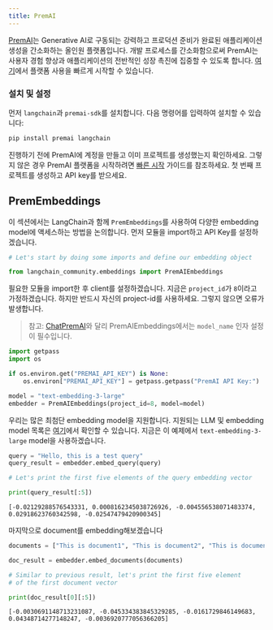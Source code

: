 ```yaml
---
title: PremAI
---
```


[PremAI](https://premai.io/)는 Generative AI로 구동되는 강력하고 프로덕션 준비가 완료된 애플리케이션 생성을 간소화하는 올인원 플랫폼입니다. 개발 프로세스를 간소화함으로써 PremAI는 사용자 경험 향상과 애플리케이션의 전반적인 성장 촉진에 집중할 수 있도록 합니다. [여기](https://docs.premai.io/quick-start)에서 플랫폼 사용을 빠르게 시작할 수 있습니다.

### 설치 및 설정

먼저 `langchain`과 `premai-sdk`를 설치합니다. 다음 명령어를 입력하여 설치할 수 있습니다:

```bash
pip install premai langchain
```

진행하기 전에 PremAI에 계정을 만들고 이미 프로젝트를 생성했는지 확인하세요. 그렇지 않은 경우 PremAI 플랫폼을 시작하려면 [빠른 시작](https://docs.premai.io/introduction) 가이드를 참조하세요. 첫 번째 프로젝트를 생성하고 API key를 받으세요.

## PremEmbeddings

이 섹션에서는 LangChain과 함께 `PremEmbeddings`를 사용하여 다양한 embedding model에 액세스하는 방법을 논의합니다. 먼저 모듈을 import하고 API Key를 설정하겠습니다.

```python
# Let's start by doing some imports and define our embedding object

from langchain_community.embeddings import PremAIEmbeddings
```

필요한 모듈을 import한 후 client를 설정하겠습니다. 지금은 `project_id`가 `8`이라고 가정하겠습니다. 하지만 반드시 자신의 project-id를 사용하세요. 그렇지 않으면 오류가 발생합니다.

> 참고: [ChatPremAI](https://python.langchain.com/v0.1/docs/integrations/chat/premai/)와 달리 PremAIEmbeddings에서는 `model_name` 인자 설정이 필수입니다.

```python
import getpass
import os

if os.environ.get("PREMAI_API_KEY") is None:
    os.environ["PREMAI_API_KEY"] = getpass.getpass("PremAI API Key:")
```

```python
model = "text-embedding-3-large"
embedder = PremAIEmbeddings(project_id=8, model=model)
```

우리는 많은 최첨단 embedding model을 지원합니다. 지원되는 LLM 및 embedding model 목록은 [여기](https://docs.premai.io/get-started/supported-models)에서 확인할 수 있습니다. 지금은 이 예제에서 `text-embedding-3-large` model을 사용하겠습니다.

```python
query = "Hello, this is a test query"
query_result = embedder.embed_query(query)

# Let's print the first five elements of the query embedding vector

print(query_result[:5])
```

```output
[-0.02129288576543331, 0.0008162345038726926, -0.004556538071483374, 0.02918623760342598, -0.02547479420900345]
```

마지막으로 document를 embedding해보겠습니다

```python
documents = ["This is document1", "This is document2", "This is document3"]

doc_result = embedder.embed_documents(documents)

# Similar to previous result, let's print the first five element
# of the first document vector

print(doc_result[0][:5])
```

```output
[-0.0030691148713231087, -0.045334383845329285, -0.0161729846149683, 0.04348714277148247, -0.0036920777056366205]
```
